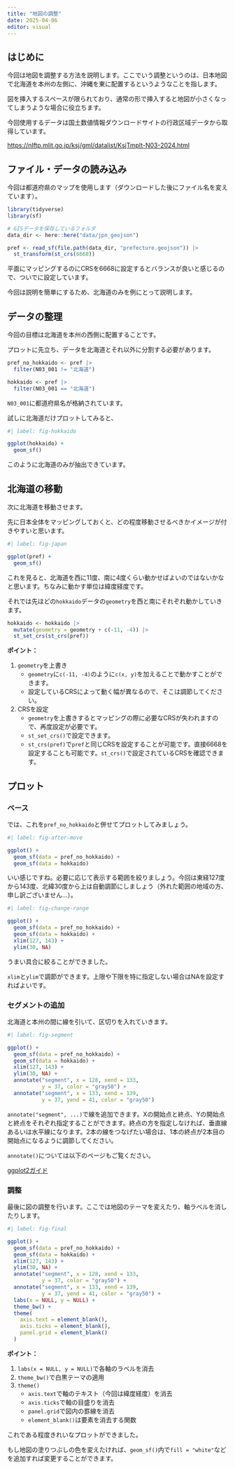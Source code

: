 ```yaml
---
title: "地図の調整"
date: 2025-04-06
editor: visual
---
```


## はじめに

今回は地図を調整する方法を説明します。ここでいう調整というのは、日本地図で北海道を本州の左側に、沖縄を東に配置するというようなことを指します。

図を挿入するスペースが限られており、通常の形で挿入すると地図が小さくなってしまうような場合に役立ちます。

今回使用するデータは国土数値情報ダウンロードサイトの行政区域データから取得しています。

<https://nlftp.mlit.go.jp/ksj/gml/datalist/KsjTmplt-N03-2024.html>

## ファイル・データの読み込み

今回は都道府県のマップを使用します（ダウンロードした後にファイル名を変えています）。

```r
library(tidyverse)
library(sf)

# GISデータを保存しているフォルダ
data_dir <- here::here("data/jpn_geojson")

pref <- read_sf(file.path(data_dir, "prefecture.geojson")) |> 
  st_transform(st_crs(6668))
```

平面にマッピングするのにCRSを6668に設定するとバランスが良いと感じるので、ついでに設定しています。

今回は説明を簡単にするため、北海道のみを例にとって説明します。

## データの整理

今回の目標は北海道を本州の西側に配置することです。

プロットに先立ち、データを北海道とそれ以外に分割する必要があります。

```r
pref_no_hokkaido <- pref |> 
  filter(N03_001 != "北海道")

hokkaido <- pref |> 
  filter(N03_001 == "北海道")
```

`N03_001`に都道府県名が格納されています。

試しに北海道だけプロットしてみると、

```r
#| label: fig-hokkaido

ggplot(hokkaido) + 
  geom_sf()

```

このように北海道のみが抽出できています。

## 北海道の移動

次に北海道を移動させます。

先に日本全体をマッピングしておくと、どの程度移動させるべきかイメージが付きやすいと思います。

```r
#| label: fig-japan

ggplot(pref) + 
  geom_sf()

```

これを見ると、北海道を西に11度、南に4度くらい動かせばよいのではないかなと思います。ちなみに動かす単位は緯度経度です。

それでは先ほどの`hokkaido`データの`geometry`を西と南にそれぞれ動かしていきます。

```r
hokkaido <- hokkaido |> 
  mutate(geometry = geometry + c(-11, -4)) |> 
  st_set_crs(st_crs(pref))
```

**ポイント：**

1.  `geometry`を上書き
    -   `geometry`に`c(-11, -4)`のように`c(x, y)`を加えることで動かすことができます。
    -   設定しているCRSによって動く幅が異なるので、そこは調節してください。
2.  CRSを設定
    -   `geometry`を上書きするとマッピングの際に必要なCRSが失われますので、再度設定が必要です。
    -   `st_set_crs()`で設定できます。
    -   `st_crs(pref)`で`pref`と同じCRSを設定することが可能です。直接6668を設定することも可能です。`st_crs()`で設定されているCRSを確認できます。

## プロット

### ベース

では、これを`pref_no_hokkaido`と併せてプロットしてみましょう。

```r
#| label: fig-after-move

ggplot() + 
  geom_sf(data = pref_no_hokkaido) + 
  geom_sf(data = hokkaido)

```

いい感じですね。必要に応じて表示する範囲を絞りましょう。今回は東経127度から143度、北緯30度から上は自動調節にしましょう（外れた範囲の地域の方、申し訳ございません…）。

```r
#| label: fig-change-range

ggplot() + 
  geom_sf(data = pref_no_hokkaido) + 
  geom_sf(data = hokkaido) + 
  xlim(127, 143) + 
  ylim(30, NA)

```

うまい具合に絞ることができました。

`xlim`と`ylim`で調節ができます。上限や下限を特に指定しない場合はNAを設定すればよいです。

### セグメントの追加

北海道と本州の間に線を引いて、区切りを入れていきます。

```r
#| label: fig-segment

ggplot() + 
  geom_sf(data = pref_no_hokkaido) + 
  geom_sf(data = hokkaido) + 
  xlim(127, 143) + 
  ylim(30, NA) + 
  annotate("segment", x = 128, xend = 133, 
           y = 37, color = "gray50") + 
  annotate("segment", x = 133, xend = 139, 
           y = 37, yend = 41, color = "gray50")

```

`annotate("segment", ...)`で線を追加できます。Xの開始点と終点、Yの開始点と終点をそれぞれ指定することができます。終点の方を指定しなければ、垂直線あるいは水平線になります。2本の線をつなげたい場合は、1本の終点が2本目の開始点になるように調節してください。

`annotate()`については以下のページもご覧ください。

::: {.callout-tip appearance="minimal"}
[ggplot2ガイド](../../tips/241117_ggplot2/index.qmd)
:::

### 調整

最後に図の調整を行います。ここでは地図のテーマを変えたり、軸ラベルを消したりします。

```r
#| label: fig-final

ggplot() + 
  geom_sf(data = pref_no_hokkaido) + 
  geom_sf(data = hokkaido) + 
  xlim(127, 143) + 
  ylim(30, NA) + 
  annotate("segment", x = 128, xend = 133, 
           y = 37, color = "gray50") + 
  annotate("segment", x = 133, xend = 139, 
           y = 37, yend = 41, color = "gray50") + 
  labs(x = NULL, y = NULL) + 
  theme_bw() + 
  theme(
    axis.text = element_blank(), 
    axis.ticks = element_blank(), 
    panel.grid = element_blank()
  )

```

**ポイント：**

1.  `labs(x = NULL, y = NULL)`で各軸のラベルを消去
2.  `theme_bw()`で白黒テーマの適用
3.  `theme()`
    -   `axis.text`で軸のテキスト（今回は緯度経度）を消去
    -   `axis.ticks`で軸の目盛りを消去
    -   `panel.grid`で図内の罫線を消去
    -   `element_blank()`は要素を消去する関数

これである程度きれいなプロットができました。

もし地図の塗りつぶしの色を変えたければ、`geom_sf()`内で`fill = "white"`などを追加すれば変更することができます。
